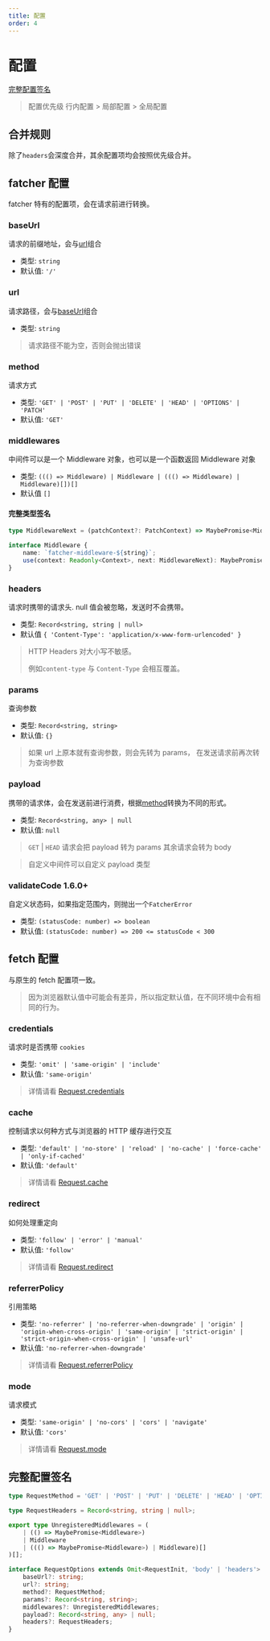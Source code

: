 ```yaml
---
title: 配置
order: 4
---
```



# 配置

[完整配置签名](#完整配置签名)

> 配置优先级 行内配置 > 局部配置 > 全局配置

## 合并规则

除了`headers`会深度合并，其余配置项均会按照优先级合并。

## fatcher 配置

fatcher 特有的配置项，会在请求前进行转换。

### baseUrl

请求的前缀地址，会与[url](#url)组合

-   类型: `string`
-   默认值: `'/'`

### url

请求路径，会与[baseUrl](#baseurl)组合

-   类型: `string`

> 请求路径不能为空，否则会抛出错误

### method

请求方式

-   类型: `'GET' | 'POST' | 'PUT' | 'DELETE' | 'HEAD' | 'OPTIONS' | 'PATCH'`
-   默认值: `'GET'`

### middlewares

中间件可以是一个 Middleware 对象，也可以是一个函数返回 Middleware 对象

-   类型: `((() => Middleware) | Middleware | ((() => Middleware) | Middleware)[])[]`
-   默认值 `[]`

#### 完整类型签名

```ts
type MiddlewareNext = (patchContext?: PatchContext) => MaybePromise<MiddlewareResult>;

interface Middleware {
    name: `fatcher-middleware-${string}`;
    use(context: Readonly<Context>, next: MiddlewareNext): MaybePromise<MiddlewareResult>;
}
```

### headers

请求时携带的请求头. null 值会被忽略，发送时不会携带。

-   类型: `Record<string, string | null>`
-   默认值 `{ 'Content-Type': 'application/x-www-form-urlencoded' }`

> HTTP Headers 对大小写不敏感。
>
> 例如`content-type` 与 `Content-Type` 会相互覆盖。

### params

查询参数

-   类型: `Record<string, string>`
-   默认值: `{}`

> 如果 url 上原本就有查询参数，则会先转为 params， 在发送请求前再次转为查询参数

### payload

携带的请求体，会在发送前进行消费，根据[method](#method)转换为不同的形式。

-   类型: `Record<string, any> | null`
-   默认值: `null`

> `GET` | `HEAD` 请求会把 payload 转为 params
> 其余请求会转为 body

> 自定义中间件可以自定义 payload 类型

### validateCode <Badge>1.6.0+</Badge>

自定义状态码，如果指定范围内，则抛出一个`FatcherError`

-   类型: `(statusCode: number) => boolean`
-   默认值: `(statusCode: number) => 200 <= statusCode < 300`

## fetch 配置

与原生的 fetch 配置项一致。

> 因为浏览器默认值中可能会有差异，所以指定默认值，在不同环境中会有相同的行为。

### credentials

请求时是否携带 `cookies`

-   类型: `'omit' | 'same-origin' | 'include'`
-   默认值: `'same-origin'`

> 详情请看 [Request.credentials](https://developer.mozilla.org/en-US/docs/Web/API/Request/credentials)

### cache

控制请求以何种方式与浏览器的 HTTP 缓存进行交互

-   类型: `'default' | 'no-store' | 'reload' | 'no-cache' | 'force-cache' | 'only-if-cached'`
-   默认值: `'default'`

> 详情请看 [Request.cache](https://developer.mozilla.org/en-US/docs/Web/API/Request/cache)

### redirect

如何处理重定向

-   类型: `'follow' | 'error' | 'manual'`
-   默认值: `'follow'`

> 详情请看 [Request.redirect](https://developer.mozilla.org/en-US/docs/Web/API/Request/redirect)

### referrerPolicy

引用策略

-   类型: `'no-referrer' | 'no-referrer-when-downgrade' | 'origin' | 'origin-when-cross-origin' | 'same-origin' | 'strict-origin' | 'strict-origin-when-cross-origin' | 'unsafe-url'`
-   默认值: `'no-referrer-when-downgrade'`

> 详情请看 [Request.referrerPolicy](https://developer.mozilla.org/en-US/docs/Web/API/Request/referrerPolicy)

### mode

请求模式

-   类型: `'same-origin' | 'no-cors' | 'cors' | 'navigate'`
-   默认值: `'cors'`

> 详情请看 [Request.mode](https://developer.mozilla.org/en-US/docs/Web/API/Request/mode)

## 完整配置签名

```ts
type RequestMethod = 'GET' | 'POST' | 'PUT' | 'DELETE' | 'HEAD' | 'OPTIONS' | 'PATCH';

type RequestHeaders = Record<string, string | null>;

export type UnregisteredMiddlewares = (
    | (() => MaybePromise<Middleware>)
    | Middleware
    | ((() => MaybePromise<Middleware>) | Middleware)[]
)[];

interface RequestOptions extends Omit<RequestInit, 'body' | 'headers'> {
    baseUrl?: string;
    url?: string;
    method?: RequestMethod;
    params?: Record<string, string>;
    middlewares?: UnregisteredMiddlewares;
    payload?: Record<string, any> | null;
    headers?: RequestHeaders;
}
```
